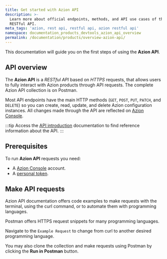 ```yaml
---
title: Get started with Azion API
description: >-
  Learn more about official endpoints, methods, and API use cases of the Azion
  RESTful API.
meta_tags: 'azion, rest api, restful api, azion restful api'
namespace: documentation_products_devtools_azion_api_overview
permalink: /documentation/products/overview-azion-api/
---
```



This documentation will guide you on the first steps of using the **Azion API**.

## API overview

The **Azion API** is a *RESTful API* based on *HTTPS* requests, that allows users to fully interact with Azion products through API requests. The complete Azion API collection is on Postman.

<LinkButton link="https://api.azion.com/" label="Go to Azion API documentation" />

Most API endpoints have the main HTTP methods (`GET`, `POST`, `PUT`, `PATCH`, and `DELETE`) so you can create, read, update, and delete Azion configuration instances. All changes made through the API are reflected on [Azion Console](https://console.azion.com).

:::tip
Access the [API introduction](https://api.azion.com/#intro) documentation to find reference information about the API.
:::

## Prerequisites

To run **Azion API** requests you need:

- A [Azion Console](/en/documentation/products/accounts/creating-account/) account.
- A [personal token](/en/documentation/products/accounts/personal-tokens/).

## Make API requests
 
Azion API documentation offers code examples to make requests with the terminal, using the curl command, or to automate them with programming languages. 

Postman offers HTTPS request snippets for many programming languages.

Navigate to the `Example Request` to change from curl to another desired programming language.

You may also clone the collection and make requests using Postman by clicking the **Run in Postman** button.




